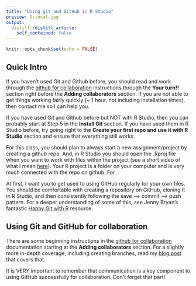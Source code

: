 ```yaml
---
title: "Using git and GitHub in R Studio"
preview: Octocat.jpg
output:
  distill::distill_article:
    self_contained: false
---
```



```r
knitr::opts_chunk$set(echo = FALSE)
```

## Quick Intro

If you haven't used Git and Github before, you should read and work through the [github for collaboration](https://github.com/llendway/github_for_collaboration/blob/master/github_for_collaboration.md) instructions through the **Your turn!!** section right before the **Adding collaborators** section. If you are not able to get things working fairly quickly (~ 1 hour, not including installation times), then contact me so I can help you. 

If you have used Git and Github before but NOT with R Studio, then you can probably start at Step 5 in the **Install Git** section. If you have used them in R Studio before, try going right to the **Create your first repo and use it with R Studio** section and ensure that everything still works. 

For this class, you should plan to always start a new assignment/project by creating a github repo. And, in R Studio you should open the .Rproj file when you want to work with files within the project (see a short video of what I mean [here](https://youtu.be/OduNU4vZ7IM)). Your R project is a folder on your computer and is very much connected with the repo on github. For

At first, I want you to get used to using GitHub regularly for your own files. You should be comfortable with creating a repository on GitHub, cloning it in R Studio, and then consistently following the save --> commit --> push pattern. For a deeper understanding of some of this, see Jenny Bryan's fantastic [Happy Git with R](https://happygitwithr.com/) resource.

## Using Git and GitHub for collaboration   

There are some beginning instructions in the [github for collaboration](https://github.com/llendway/github_for_collaboration/blob/master/github_for_collaboration.md) documentation starting at the **Adding collaborators** section. For a slightly more in-depth coverage, including creating branches, read my [blog post](https://lisalendway.netlify.app/posts/2021-02-24-gitinrstudio/) that covers that.

It is VERY important to remember that communication is a key component to using GitHub successfully for collaboration. Don't forget that part!

